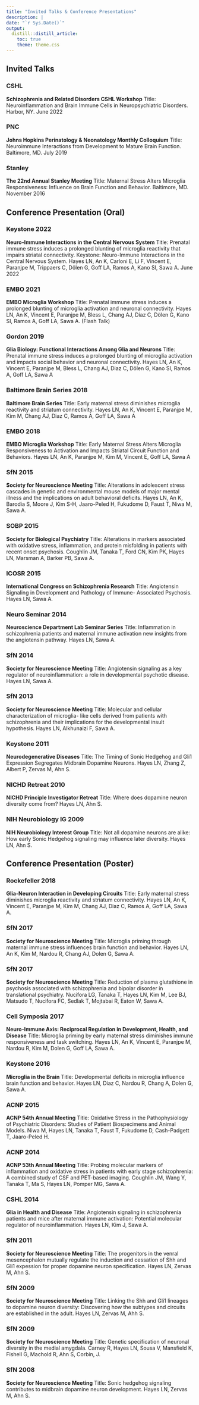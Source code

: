 ```yaml
---
title: "Invited Talks & Conference Presentations"
description: |
date: "`r Sys.Date()`"
output:
  distill::distill_article:
    toc: true
    theme: theme.css
---
```


## Invited Talks

### CSHL
**Schizophrenia and Related Disorders CSHL Workshop** Title: Neuroinflammation and Brain Immune Cells in Neuropsychiatric Disorders. Harbor, NY. June 2022

### PNC
**Johns Hopkins Perinatology & Neonatology Monthly Colloquium** Title: Neuroimmune Interactions from Development to Mature Brain Function. Baltimore, MD. July 2019

### Stanley
**The 22nd Annual Stanley Meeting** Title: Maternal Stress Alters Microglia Responsiveness: Influence on Brain Function and Behavior. Baltimore, MD. November 2016

## Conference Presentation (Oral)
### Keystone 2022
**Neuro-Immune Interactions in the Central Nervous System** Title: Prenatal immune stress induces a prolonged blunting of microglia reactivity that impairs striatal connectivity. Keystone: Neuro-Immune Interactions in the Central Nervous System. Hayes LN, An K, Carloni E, Li F, Vincent E, Paranjpe M, Trippaers C, Dölen G, Goff LA, Ramos A, Kano SI, Sawa A. June 2022

### EMBO 2021
**EMBO Microglia Workshop** Title: Prenatal immune stress induces a prolonged blunting of microglia activation and neuronal connectivity. Hayes LN, An K, Vincent E, Paranjpe M, Bless L, Chang AJ, Diaz C, Dölen G, Kano SI, Ramos A, Goff LA, Sawa A. (Flash Talk)

### Gordon 2019
**Glia Biology: Functional Interactions Among Glia and Neurons** Title: Prenatal immune stress induces a prolonged blunting of microglia activation and impacts social behavior and neuronal connectivity. Hayes LN, An K, Vincent E, Paranjpe M, Bless L, Chang AJ, Diaz C, Dölen G, Kano SI, Ramos A, Goff LA, Sawa A

### Baltimore Brain Series 2018
**Baltimore Brain Series** Title: Early maternal stress diminishes microglia reactivity and striatum connectivity. Hayes LN, An K, Vincent E, Paranjpe M, Kim M, Chang AJ, Diaz C, Ramos A, Goff LA, Sawa A

### EMBO 2018
**EMBO Microglia Workshop** Title: Early Maternal Stress Alters Microglia Responsiveness to Activation and Impacts Striatal Circuit Function and Behaviors. Hayes LN, An K, Paranjpe M, Kim M, Vincent E, Goff LA, Sawa A

### SfN 2015
**Society for Neuroscience Meeting** Title: Alterations in adolescent stress cascades in genetic and environmental mouse models of major mental illness and the implications on adult behavioral deficits. Hayes LN, An K, Barodia S, Moore J, Kim S-H, Jaaro-Peled H, Fukudome D, Faust T, Niwa M, Sawa A.

### SOBP 2015
**Society for Biological Psychiatry** Title: Alterations in markers associated with oxidative stress, inflammation, and protein misfolding in patients with recent onset psychosis. Coughlin JM, Tanaka T, Ford CN, Kim PK, Hayes LN, Marsman A, Barker PB, Sawa A.

### ICOSR 2015
**International Congress on Schizophrenia Research** Title: Angiotensin Signaling in Development and Pathology of Immune- Associated Psychosis. Hayes LN, Sawa A.

### Neuro Seminar 2014
**Neuroscience Department Lab Seminar Series** Title: Inflammation in schizophrenia patients and maternal immune activation new insights from the angiotensin pathway. Hayes LN, Sawa A.

### SfN 2014
**Society for Neuroscience Meeting** Title: Angiotensin signaling as a key regulator of neuroinflammation: a role in developmental psychotic disease. Hayes LN, Sawa A.

### SfN 2013
**Society for Neuroscience Meeting** Title: Molecular and cellular characterization of microglia- like cells derived from patients with schizophrenia and their implications for the developmental insult hypothesis. Hayes LN, Alkhunaizi F, Sawa A.

### Keystone 2011
**Neurodegenerative Diseases** Title: The Timing of Sonic Hedgehog and Gli1 Expression Segregates Midbrain Dopamine Neurons. Hayes LN, Zhang Z, Albert P, Zervas M, Ahn S.

### NICHD Retreat 2010
**NICHD Principle Investigator Retreat** Title: Where does dopamine neuron diversity come from? Hayes LN, Ahn S.

### NIH Neurobiology IG 2009
**NIH Neurobiology Interest Group** Title: Not all dopamine neurons are alike: How early Sonic Hedgehog signaling may influence later diversity. Hayes LN, Ahn S.

## Conference Presentation (Poster)
### Rockefeller 2018
**Glia-Neuron Interaction in Developing Circuits** Title: Early maternal stress diminishes microglia reactivity and striatum connectivity. Hayes LN, An K, Vincent E, Paranjpe M, Kim M, Chang AJ, Diaz C, Ramos A, Goff LA, Sawa A.

### SfN 2017
**Society for Neuroscience Meeting** Title: Microglia priming through maternal immune stress influences brain function and behavior. Hayes LN, An K, Kim M, Nardou R, Chang AJ, Dolen G, Sawa A.

### SfN 2017
**Society for Neuroscience Meeting** Title: Reduction of plasma glutathione in psychosis associated with schizophrenia and bipolar disorder in translational psychiatry. Nucifora LG, Tanaka T, Hayes LN, Kim M, Lee BJ, Matsudo T, Nucifora FC, Sedlak T, Mojtabai R, Eaton W, Sawa A.

### Cell Symposia 2017
**Neuro-Immune Axis: Reciprocal Regulation in Development, Health, and Disease** Title: Microglia priming by early maternal stress diminishes immune responsiveness and task switching. Hayes LN, An K, Vincent E, Paranjpe M, Nardou R, Kim M, Dolen G, Goff LA, Sawa A.

### Keystone 2016
**Microglia in the Brain** Title: Developmental deficits in microglia influence brain function and behavior. Hayes LN, Diaz C, Nardou R, Chang A, Dolen G, Sawa A.

### ACNP 2015
**ACNP 54th Annual Meeting** Title: Oxidative Stress in the Pathophysiology of Psychiatric Disorders: Studies of Patient Biospecimens and Animal Models. Niwa M, Hayes LN, Tanaka T, Faust T, Fukudome D, Cash-Padgett T, Jaaro-Peled H.

### ACNP 2014
**ACNP 53th Annual Meeting** Title: Probing molecular markers of inflammation and oxidative stress in patients with early stage schizophrenia: A combined study of CSF and PET-based imaging. Coughlin JM, Wang Y, Tanaka T, Ma S, Hayes LN, Pomper MG, Sawa A.

### CSHL 2014
**Glia in Health and Disease** Title: Angiotensin signaling in schizophrenia patients and mice after maternal immune activation: Potential molecular regulator of neuroinflammation. Hayes LN, Kim J, Sawa A.

### SfN 2011
**Society for Neuroscience Meeting** Title: The progenitors in the venral mesencephalon mutually regulate the induction and cessation of Shh and Gli1 expession for proper dopamine neuron specification. Hayes LN, Zervas M, Ahn S.

### SfN 2009
**Society for Neuroscience Meeting** Title: Linking the Shh and Gli1 lineages to dopamine neuron diversity: Discovering how the subtypes and circuits are established in the adult. Hayes LN, Zervas M, Ahh S.

### SfN 2009
**Society for Neuroscience Meeting** Title: Genetic specification of neuronal diversity in the medial amygdala. Carney R, Hayes LN, Sousa V, Mansfield K, Fishell G, Machold R, Ahn S, Corbin, J.

### SfN 2008
**Society for Neuroscience Meeting** Title: Sonic hedgehog signaling contributes to midbrain dopamine neuron development. Hayes LN, Zervas M, Ahn S.